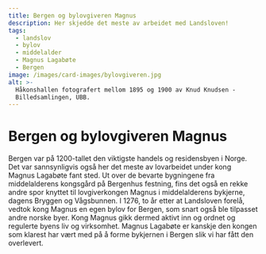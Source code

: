 ```yaml
---
title: Bergen og bylovgiveren Magnus
description: Her skjedde det meste av arbeidet med Landsloven!
tags:
  - landslov
  - bylov
  - middelalder
  - Magnus Lagabøte
  - Bergen
image: /images/card-images/bylovgiveren.jpg
alt: >-
  Håkonshallen fotografert mellom 1895 og 1900 av Knud Knudsen -
  Billedsamlingen, UBB.
---
```



# Bergen og bylovgiveren Magnus

<Container stil="initial side">
    Bergen var på 1200-tallet den viktigste handels og residensbyen i Norge. Det var sannsynligvis også her det meste av lovarbeidet under kong Magnus Lagabøte fant sted. Ut over de bevarte bygningene fra middelalderens kongsgård på Bergenhus festning, fins det også en rekke andre spor knyttet til lovgiverkongen Magnus i middelalderens bykjerne, dagens Bryggen og Vågsbunnen. I 1276, to år etter at Landsloven forelå, vedtok kong Magnus en egen bylov for Bergen, som snart også ble tilpasset andre norske byer. Kong Magnus gikk dermed aktivt inn og ordnet og regulerte byens liv og virksomhet. Magnus Lagabøte er kanskje den kongen som klarest har vært med på å forme bykjernen i Bergen slik vi har fått den overlevert.
</Container>

<Figure
    image="/images/introduksjon/kart over kirker og klostre.jpg"
    title="Kart over kirker og kloster i Bergen i Magnus Lagabøtes tid. Illustrasjon: Tine Erika Fuglseth og Alf Tore Hommedal."
    alt="Kart over kirker og kloster i Bergen i Magnus Lagabøtes tid."
>
</Figure>
